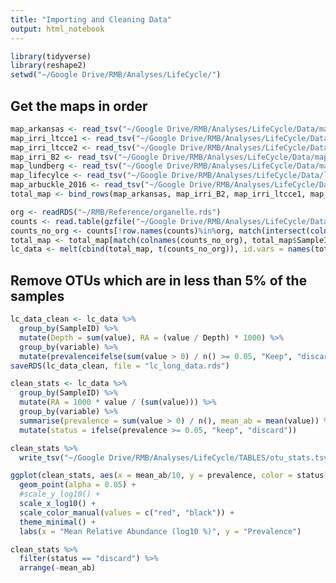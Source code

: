 ```yaml
---
title: "Importing and Cleaning Data"
output: html_notebook
---
```


```r
library(tidyverse)
library(reshape2)
setwd("~/Google Drive/RMB/Analyses/LifeCycle/")
```

## Get the maps in order
```r
map_arkansas <- read_tsv("~/Google Drive/RMB/Analyses/LifeCycle/Data/maps/ark_map.txt") %>% mutate(Plot = as.character(Plot))
map_irri_ltcce1 <- read_tsv("~/Google Drive/RMB/Analyses/LifeCycle/Data/maps/LTCCE1.map")
map_irri_ltcce2 <- read_tsv("~/Google Drive/RMB/Analyses/LifeCycle/Data/maps/LTCCE.2.map")
map_irri_B2 <- read_tsv("~/Google Drive/RMB/Analyses/LifeCycle/Data/maps/B2.DS16.map")
map_lundberg <- read_tsv("~/Google Drive/RMB/Analyses/LifeCycle/Data/maps/field_metadata.txt") %>% mutate(Date = "7/19/13")
map_lifecylce <- read_tsv("~/Google Drive/RMB/Analyses/LifeCycle/Data/life_cycle_map.txt", guess_max = 2000) %>% filter(paste(State, Season) != "California 2016")
map_arbuckle_2016 <- read_tsv("~/Google Drive/RMB/Analyses/LifeCycle/Data/maps/arb2016.map")
total_map <- bind_rows(map_arkansas, map_irri_B2, map_irri_ltcce1, map_irri_ltcce2, map_lundberg, map_lifecylce, map_arbuckle_2016)
```

```r
org <- readRDS("~/RMB/Reference/organelle.rds")
counts <- read.table(gzfile("~/Google Drive/RMB/Analyses/LifeCycle/Data/lc_otu_table.tsv.gz"), header = T, row.names = 1, sep = "\t")
counts_no_org <- counts[!row.names(counts)%in%org, match(intersect(colnames(counts), total_map$SampleID), colnames(counts))]
total_map <- total_map[match(colnames(counts_no_org), total_map$SampleID),]
lc_data <- melt(cbind(total_map, t(counts_no_org)), id.vars = names(total_map))
```

## Remove OTUs which are in less than 5% of the samples
```r
lc_data_clean <- lc_data %>% 
  group_by(SampleID) %>% 
  mutate(Depth = sum(value), RA = (value / Depth) * 1000) %>% 
  group_by(variable) %>% 
  mutate(prevalenceifelse(sum(value > 0) / n() >= 0.05, "Keep", "discard"))
saveRDS(lc_data_clean, file = "lc_long_data.rds")
```

```r
clean_stats <- lc_data %>% 
  group_by(SampleID) %>% 
  mutate(RA = 1000 * value / (sum(value))) %>% 
  group_by(variable) %>% 
  summarise(prevalence = sum(value > 0) / n(), mean_ab = mean(value)) %>% 
  mutate(status = ifelse(prevalence >= 0.05, "keep", "discard"))

clean_stats %>% 
  write_tsv("~/Google Drive/RMB/Analyses/LifeCycle/TABLES/otu_stats.tsv")

ggplot(clean_stats, aes(x = mean_ab/10, y = prevalence, color = status)) +
  geom_point(alpha = 0.05) +
  #scale_y_log10() +
  scale_x_log10() +
  scale_color_manual(values = c("red", "black")) +
  theme_minimal() +
  labs(x = "Mean Relative Abundance (log10 %)", y = "Prevalence")

clean_stats %>% 
  filter(status == "discard") %>% 
  arrange(-mean_ab)
```

